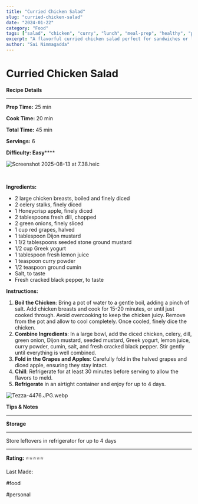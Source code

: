 ```yaml
---
title: "Curried Chicken Salad"
slug: "curried-chicken-salad"
date: "2024-01-22"
category: "Food"
tags: ["salad", "chicken", "curry", "lunch", "meal-prep", "healthy", "protein"]
excerpt: "A flavorful curried chicken salad perfect for sandwiches or lettuce wraps. Great for meal prep."
author: "Sai Nimmagadda"
---
```


# Curried Chicken Salad

  


**Recipe Details**

****  


**Prep Time:** 25 min

**Cook Time:** 20 min

**Total Time:** 45 min

**Servings:** 6

**Difficulty: Easy******

  


![Screenshot 2025-08-13 at 7.38.heic](file:///Screenshot%202025-08-13%20at%207.38.heic)

 

**Ingredients:**

  


  * 2 large chicken breasts, boiled and finely diced 
  * 2 celery stalks, finely diced
  * 1 Honeycrisp apple, finely diced
  * 2 tablespoons fresh dill, chopped
  * 2 green onions, finely sliced
  * 1 cup red grapes, halved
  * 1 tablespoon Dijon mustard
  * 1 1/2 tablespoons seeded stone ground mustard
  * 1/2 cup Greek yogurt
  * 1 tablespoon fresh lemon juice
  * 1 teaspoon curry powder
  * 1/2 teaspoon ground cumin
  * Salt, to taste
  * Fresh cracked black pepper, to taste

  


**Instructions:**

  


  1. **Boil the Chicken**: Bring a pot of water to a gentle boil, adding a pinch of salt. Add chicken breasts and cook for 15-20 minutes, or until just cooked through. Avoid overcooking to keep the chicken juicy. Remove from the pot and allow to cool completely. Once cooled, finely dice the chicken.
  2. **Combine Ingredients**: In a large bowl, add the diced chicken, celery, dill, green onion, Dijon mustard, seeded mustard, Greek yogurt, lemon juice, curry powder, cumin, salt, and fresh cracked black pepper. Stir gently until everything is well combined.
  3. **Fold in the Grapes and Apples**: Carefully fold in the halved grapes and diced apple, ensuring they stay intact.
  4. **Chill**: Refrigerate for at least 30 minutes before serving to allow the flavors to meld.
  5. **Refrigerate** in an airtight container and enjoy for up to 4 days. 

  


![Tezza-4476.JPG.webp](file:///Tezza-4476.JPG.webp)

  


**Tips & Notes**

****  


  


**Storage**

****  


Store leftovers in refrigerator for up to 4 days

****  


**Rating:** ⭐⭐⭐⭐⭐

  


Last Made: 

  


#food 

#personal 
